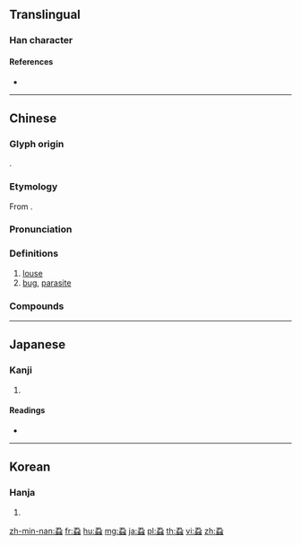 {{character info/new}}
{{also|虱}}
==Translingual==

===Han character===
{{Han char|rn=142|rad=虫|as=09|sn=15|four=17136|canj=NJLII}}

====References====
* {{Han ref|kx=1090.190|dkj=33303|dj=1556.130|hdz=42874.050|uh=8768|ud=34664|bh=BDBE|bd=48574}}

----

==Chinese==
{{zh-forms|s=虱|t2=虱}}

===Glyph origin===
{{Han etyl}}
{{Han compound|卂|䖵|ls=psc|c1=p|c2=s}}.

===Etymology===
From {{inh|zh|sit-pro|*s-r(j)ik||louse}}.

===Pronunciation===
{{zh-pron
|m=shī
|c=sat1
|h=pfs=set
|md=
|mn=qz,xm,zz:sit/qz,tw,xm:sat/zz:siat
|mn_note= sit - literary; sat/siat - vernacular
|w=4seq
|mc=y
|oc=y
|cat=n
}}

===Definitions===
{{zh-hanzi}}

# [[louse]]
# [[bug]], [[parasite]]

===Compounds===
{{zh-der|蝨子|蝨乸|塘蝨|龍蝨|木蝨|沙蝨|頭蝨|捉字蝨|陰蝨|跳蝨|斑飛蝨|水蝨|視蝨如輪|蝨目魚}}

{{zh-cat|Lice}}

----

==Japanese==

===Kanji===
{{ja-kanji|grade=|rs=虫09}}

# {{defn|lang=ja|sort=虫09}}

====Readings====
* {{ja-readings|on=[[しつ]] (shitsu)|kun=[[しらみ]] (shirami)|nanori=}}

----

==Korean==

===Hanja===
{{ko-hanja|hangeul=슬|eumhun=|rv=seul|mr=sŭl|y=sul}}

# {{defn|lang=ko|sort=虫09}}

[[zh-min-nan:蝨]]
[[fr:蝨]]
[[hu:蝨]]
[[mg:蝨]]
[[ja:蝨]]
[[pl:蝨]]
[[th:蝨]]
[[vi:蝨]]
[[zh:蝨]]